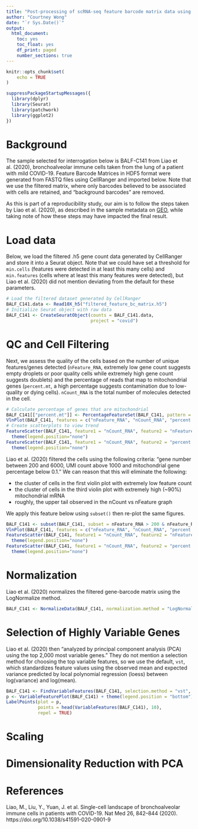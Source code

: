 ```yaml
---
title: "Post-processing of scRNA-seq feature barcode matrix data using Seurat"
author: "Courtney Wong"
date: "`r Sys.Date()`"
output:
  html_document:
    toc: yes
    toc_float: yes
    df_print: paged
    number_sections: true
---
```


```r
knitr::opts_chunk$set(
	echo = TRUE
)
```

```r
suppressPackageStartupMessages({
  library(dplyr)
  library(Seurat)
  library(patchwork)
  library(ggplot2)
})
```

# Background

The sample selected for interrogation below is BALF-C141 from Liao et al. (2020), bronchoalveolar immune cells taken from the lung of a patient with mild COVID-19. Feature Barcode Matrices in HDF5 format were generated from FASTQ files using CellRanger and imported below. Note that we use the filtered matrix, where only barcodes believed to be associated with cells are retained, and "background barcodes" are removed.

As this is part of a reproducibility study, our aim is to follow the steps taken by Liao et al. (2020), as described in the sample metadata on [GEO](https://www.ncbi.nlm.nih.gov/geo/query/acc.cgi?acc=GSM4339769), while taking note of how these steps may have impacted the final result.

# Load data

Below, we load the filtered .h5 gene count data generated by CellRanger and store it into a Seurat object. Note that we could have set a threshold for `min.cells` (features were detected in at least this many cells) and `min.features` (cells where at least this many features were detected), but Liao et al. (2020) did not mention deviating from the default for these parameters.

```r
# Load the filtered dataset generated by CellRanger
BALF_C141.data <- Read10X_h5("filtered_feature_bc_matrix.h5")
# Initialize Seurat object with raw data
BALF_C141 <- CreateSeuratObject(counts = BALF_C141.data,
                                project = "covid")
```

# QC and Cell Filtering

Next, we assess the quality of the cells based on the number of unique features/genes detected (`nFeature_RNA`, extremely low gene count suggests empty droplets or poor quality cells while extremely high gene count suggests doublets) and the percentage of reads that map to mitochondrial genes (`percent.mt`, a high percentage suggests contamination due to low-quality or dying cells). `nCount_RNA` is the total number of molecules detected in the cell.

```r
# Calculate percentage of genes that are mitochondrial
BALF_C141[["percent.mt"]] <- PercentageFeatureSet(BALF_C141, pattern = "^MT-")
VlnPlot(BALF_C141, features = c("nFeature_RNA", "nCount_RNA", "percent.mt"), ncol = 3, pt.size = 0.0001)
# Create scatterplots to view trend
FeatureScatter(BALF_C141, feature1 = "nCount_RNA", feature2 = "nFeature_RNA") + 
  theme(legend.position="none")
FeatureScatter(BALF_C141, feature1 = "nCount_RNA", feature2 = "percent.mt") + 
  theme(legend.position="none")
```

Liao et al. (2020) filtered the cells using the following criteria: "gene number between 200 and 6000, UMI count above 1000 and mitochondrial gene percentage below 0.1." We can reason that this will eliminate the following:

-   the cluster of cells in the first violin plot with extremely low feature count
-   the cluster of cells in the third violin plot with extremely high (~90%) mitochondrial mRNA
-   roughly, the upper tail observed in the nCount vs nFeature graph

We apply this feature below using `subset()` then re-plot the same figures.

```r
BALF_C141 <- subset(BALF_C141, subset = nFeature_RNA > 200 & nFeature_RNA < 6000 & nCount_RNA > 1000 & percent.mt < 10)
VlnPlot(BALF_C141, features = c("nFeature_RNA", "nCount_RNA", "percent.mt"), ncol = 3, pt.size = 0.0001)
FeatureScatter(BALF_C141, feature1 = "nCount_RNA", feature2 = "nFeature_RNA") + 
  theme(legend.position="none")
FeatureScatter(BALF_C141, feature1 = "nCount_RNA", feature2 = "percent.mt") + 
  theme(legend.position="none")
```

# Normalization

Liao et al. (2020) normalizes the filtered gene-barcode matrix using the LogNormalize method.

```r
BALF_C141 <- NormalizeData(BALF_C141, normalization.method = "LogNormalize")
```

# Selection of Highly Variable Genes

Liao et al. (2020) then "analyzed by principal component analysis (PCA) using the top 2,000 most variable genes." They do not mention a selection method for choosing the top variable features, so we use the default, `vst`, which standardizes feature values using the observed mean and expected variance predicted by local polynomial regression (loess) between log(variance) and log(mean).

```r
BALF_C141 <- FindVariableFeatures(BALF_C141, selection.method = "vst", nfeatures = 2000, verbose = FALSE)
p <- VariableFeaturePlot(BALF_C141) + theme(legend.position = "bottom")
LabelPoints(plot = p,
            points = head(VariableFeatures(BALF_C141), 10),
            repel = TRUE)
```

# Scaling



# Dimensionality Reduction with PCA



# References

Liao, M., Liu, Y., Yuan, J. et al. Single-cell landscape of bronchoalveolar immune cells in patients with COVID-19. Nat Med 26, 842–844 (2020). https://doi.org/10.1038/s41591-020-0901-9